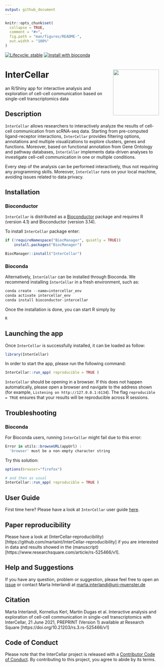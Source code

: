 ```yaml
---
output: github_document
---
```


<!-- README.md is generated from README.Rmd. Please edit that file -->

```r
knitr::opts_chunk$set(
  collapse = TRUE,
  comment = "#>",
  fig.path = "man/figures/README-",
  out.width = "100%"
)
```



<!-- badges: start -->
[![Lifecycle: stable](https://img.shields.io/badge/lifecycle-stable-brightgreen.svg)](https://lifecycle.r-lib.org/articles/stages.html#stable)
[![install with bioconda](https://img.shields.io/badge/install%20with-bioconda-brightgreen.svg?style=flat)](http://bioconda.github.io/recipes/bioconductor-intercellar/README.html)

<!-- badges: end -->

# InterCellar <img src="inst/app/www/logo_lowres.png" align="right" alt="" width="150" />

an R/Shiny app for interactive analysis and exploration of cell-cell communication based on 
single-cell transcriptomics data


 
## Description

`InterCellar` allows researchers to interactively analyze the results
of cell-cell communication from scRNA-seq data. Starting from pre-computed ligand-receptor
interactions, `InterCellar` provides filtering options, annotations and multiple visualizations
to explore clusters, genes and functions. Moreover, based on functional annotation from Gene 
Ontology and pathway databases, `InterCellar` implements data-driven analyses to investigate
cell-cell communication in one or multiple conditions.

Every step of the analysis can be
performed interactively, thus not requiring any programming skills. Moreover,
`InterCellar` runs on your local machine, avoiding issues related to data privacy.

## Installation

### Bioconductor

`InterCellar` is distributed as a [Bioconductor](https://www.bioconductor.org/) package and requires R (version 4.1) and Bioconductor (version 3.14).

To install `InterCellar` package enter:

```r
if (!requireNamespace("BiocManager", quietly = TRUE))
    install.packages("BiocManager")

BiocManager::install("InterCellar")
```

### Bioconda

Alternatively, `InterCellar` can be installed through Bioconda. We recommend installing `InterCellar` in a fresh environment, such as:

```r
conda create --name=intercellar_env 
conda activate intercellar_env
conda install bioconductor-intercellar
```

Once the installation is done, you can start R simply by 
 
```r
R
```


## Launching the app

Once `InterCellar` is successfully installed, it can be loaded as follow:

```r
library(InterCellar)
```

In order to start the app, please run the following command:

```r
InterCellar::run_app( reproducible = TRUE )
```

`InterCellar` should be opening in a browser. If this does not happen automatically, 
please open a browser and navigate to the address shown (for example, `Listening on http://127.0.0.1:6134`). The flag `reproducible = TRUE` ensures that your results will
be reproducible across R sessions.

## Troubleshooting

### Bioconda

For Bioconda users, running `InterCellar` might fail due to this error:

```r
Error in utils::browseURL(appUrl) : 
  'browser' must be a non-empty character string
```

Try this solution:

```r
options(browser="firefox")

# and then as usual
InterCellar::run_app( reproducible = TRUE )
```

## User Guide

First time here? Please have a look at `InterCellar` user guide [here](http://bioconductor.org/packages/devel/bioc/vignettes/InterCellar/inst/doc/user_guide.html).

## Paper reproducibility

Please have a look at (InterCellar-reproducibility)[https://github.com/martaint/InterCellar-reproducibility] if you are interested in data and results showed in the (manuscript)[https://www.researchsquare.com/article/rs-525466/v1].

## Help and Suggestions

If you have any question, problem or suggestion, please feel free to open an [issue](https://github.com/martaint/InterCellar/issues) or contact Marta Interlandi at [marta.interlandi@uni-muenster.de](mailto:marta.interlandi@uni-muenster.de)

## Citation

Marta Interlandi, Kornelius Kerl, Martin Dugas et al. Interactive analysis and exploration of cell-cell communication in single-cell transcriptomics with InterCellar, 21 June 2021, PREPRINT (Version 1) available at Research Square [https://doi.org/10.21203/rs.3.rs-525466/v1]

## Code of Conduct
  
  Please note that the InterCellar project is released with a [Contributor Code of Conduct](https://contributor-covenant.org/version/2/0/CODE_OF_CONDUCT.html). By contributing to this project, you agree to abide by its terms.
